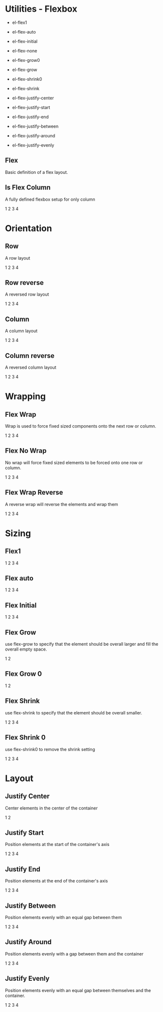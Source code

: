 
<Meta title="Flexbox" />

# Utilities - Flexbox

- el-flex1
- el-flex-auto
- el-flex-initial
- el-flex-none

- el-flex-grow0
- el-flex-grow
- el-flex-shrink0
- el-flex-shrink

- el-flex-justify-center
- el-flex-justify-start
- el-flex-justify-end
- el-flex-justify-between
- el-flex-justify-around
- el-flex-justify-evenly

## Flex

Basic definition of a flex layout. 

<Canvas>
  <Story name="flex">
    <div className="el-flex"></div>
  </Story>
</Canvas>

<RenderHtmlMarkup component="Flexbox" story="flex" />


## Is Flex Column

A fully defined flexbox setup for only column

<Canvas>
  <Story name="is-flex-column">
    <div className="el-flex el-is-flex-column">
      <GridDemoBlockWithMargin>1</GridDemoBlockWithMargin>
      <GridDemoBlockWithMargin>2</GridDemoBlockWithMargin>
      <GridDemoBlockWithMargin>3</GridDemoBlockWithMargin>
      <GridDemoBlockWithMargin>4</GridDemoBlockWithMargin>
    </div>
  </Story>
</Canvas>

<RenderHtmlMarkup component="Flexbox" story="is-flex-column" />

# Orientation

## Row

A row layout

<Canvas>
  <Story name="flex-row">
    <div className="el-flex el-flex-row">
      <GridDemoBlockWithMargin>1</GridDemoBlockWithMargin>
      <GridDemoBlockWithMargin>2</GridDemoBlockWithMargin>
      <GridDemoBlockWithMargin>3</GridDemoBlockWithMargin>
      <GridDemoBlockWithMargin>4</GridDemoBlockWithMargin>
    </div>
  </Story>
</Canvas>

<RenderHtmlMarkup component="Flexbox" story="flex-row" />

## Row reverse

A reversed row layout

<Canvas>
  <Story name="flex-row-reverse">
    <div className="el-flex el-flex-row-reverse">
      <GridDemoBlockWithMargin>1</GridDemoBlockWithMargin>
      <GridDemoBlockWithMargin>2</GridDemoBlockWithMargin>
      <GridDemoBlockWithMargin>3</GridDemoBlockWithMargin>
      <GridDemoBlockWithMargin>4</GridDemoBlockWithMargin>
    </div>
  </Story>
</Canvas>

<RenderHtmlMarkup component="Flexbox" story="flex-row-reverse" />


## Column

A column layout

<Canvas>
  <Story name="flex-column">
    <div className="el-flex el-flex-column">
      <GridDemoBlockWithMargin>1</GridDemoBlockWithMargin>
      <GridDemoBlockWithMargin>2</GridDemoBlockWithMargin>
      <GridDemoBlockWithMargin>3</GridDemoBlockWithMargin>
      <GridDemoBlockWithMargin>4</GridDemoBlockWithMargin>
    </div>
  </Story>
</Canvas>

<RenderHtmlMarkup component="Flexbox" story="flex-column" />

## Column reverse

A reversed column layout

<Canvas>
  <Story name="flex-column-reverse">
    <div className="el-flex el-flex-column-reverse">
      <GridDemoBlockWithMargin>1</GridDemoBlockWithMargin>
      <GridDemoBlockWithMargin>2</GridDemoBlockWithMargin>
      <GridDemoBlockWithMargin>3</GridDemoBlockWithMargin>
      <GridDemoBlockWithMargin>4</GridDemoBlockWithMargin>
    </div>
  </Story>
</Canvas>

<RenderHtmlMarkup component="Flexbox" story="flex-column-reverse" />

# Wrapping

## Flex Wrap

Wrap is used to force fixed sized components onto the next row or column.

<Canvas>
  <Story name="flex-wrap">
    <div className="el-flex el-flex-row el-flex-wrap">
      <GridDemoBlockWithMargin style={{width: '300px'}}>1</GridDemoBlockWithMargin>
      <GridDemoBlockWithMargin style={{width: '300px'}}>2</GridDemoBlockWithMargin>
      <GridDemoBlockWithMargin style={{width: '300px'}}>3</GridDemoBlockWithMargin>
      <GridDemoBlockWithMargin style={{width: '300px'}}>4</GridDemoBlockWithMargin>
    </div>
  </Story>
</Canvas>

<RenderHtmlMarkup component="Flexbox" story="flex-wrap" />

## Flex No Wrap

No wrap will force fixed sized elements to be forced onto one row or column.

<Canvas>
  <Story name="flex-no-wrap">
    <div className="el-flex el-flex-row el-flex-no-wrap">
      <GridDemoBlockWithMargin style={{width: '300px'}}>1</GridDemoBlockWithMargin>
      <GridDemoBlockWithMargin style={{width: '300px'}}>2</GridDemoBlockWithMargin>
      <GridDemoBlockWithMargin style={{width: '300px'}}>3</GridDemoBlockWithMargin>
      <GridDemoBlockWithMargin style={{width: '300px'}}>4</GridDemoBlockWithMargin>
    </div>
  </Story>
</Canvas>

<RenderHtmlMarkup component="Flexbox" story="flex-no-wrap" />

## Flex Wrap Reverse

A reverse wrap will reverse the elements and wrap them

<Canvas>
  <Story name="flex-wrap-reverse">
    <div className="el-flex el-flex-row el-flex-wrap-reverse">
      <GridDemoBlockWithMargin style={{width: '300px'}}>1</GridDemoBlockWithMargin>
      <GridDemoBlockWithMargin style={{width: '300px'}}>2</GridDemoBlockWithMargin>
      <GridDemoBlockWithMargin style={{width: '300px'}}>3</GridDemoBlockWithMargin>
      <GridDemoBlockWithMargin style={{width: '300px'}}>4</GridDemoBlockWithMargin>
    </div>
  </Story>
</Canvas>

<RenderHtmlMarkup component="Flexbox" story="flex-wrap-reverse" />

# Sizing

## Flex1


<Canvas>
  <Story name="flex1">
    <div className="el-flex el-flex-row">
      <GridDemoBlockWithMargin className="el-flex1">1</GridDemoBlockWithMargin>
      <GridDemoBlockWithMargin>2</GridDemoBlockWithMargin>
      <GridDemoBlockWithMargin>3</GridDemoBlockWithMargin>
      <GridDemoBlockWithMargin className="el-flex1">4</GridDemoBlockWithMargin>
    </div>
  </Story>
</Canvas>

<RenderHtmlMarkup component="Flexbox" story="flex1" />


## Flex auto


<Canvas>
  <Story name="flex-auto">
    <div className="el-flex el-flex-row">
      <GridDemoBlockWithMargin className="el-auto">1</GridDemoBlockWithMargin>
      <GridDemoBlockWithMargin>2</GridDemoBlockWithMargin>
      <GridDemoBlockWithMargin>3</GridDemoBlockWithMargin>
      <GridDemoBlockWithMargin className="el-flex1">4</GridDemoBlockWithMargin>
    </div>
  </Story>
</Canvas>

<RenderHtmlMarkup component="Flexbox" story="flex-auto" />


## Flex Initial


<Canvas>
  <Story name="flex-initial">
    <div className="el-flex el-flex-row el-flex-initial">
      <GridDemoBlockWithMargin className="el-initial">1</GridDemoBlockWithMargin>
      <GridDemoBlockWithMargin>2</GridDemoBlockWithMargin>
      <GridDemoBlockWithMargin>3</GridDemoBlockWithMargin>
      <GridDemoBlockWithMargin className="el-flex1">4</GridDemoBlockWithMargin>
    </div>
  </Story>
</Canvas>

<RenderHtmlMarkup component="Flexbox" story="flex-initial" />


## Flex Grow

use flex-grow to specify that the element should be overall larger and fill the overall empty space.

<Canvas>
  <Story name="flex-grow">
    <div className="el-flex el-flex-row">
      <GridDemoBlockWithMargin className="el-flex-grow">1</GridDemoBlockWithMargin>
      <GridDemoBlockWithMargin>2</GridDemoBlockWithMargin>
    </div>
  </Story>
</Canvas>

<RenderHtmlMarkup component="Flexbox" story="flex-grow" />

## Flex Grow 0



<Canvas>
  <Story name="flex-grow0">
    <div className="el-flex el-flex-row">
      <GridDemoBlockWithMargin className="">1</GridDemoBlockWithMargin>
      <GridDemoBlockWithMargin className="el-flex-grow0">2</GridDemoBlockWithMargin>
    </div>
  </Story>
</Canvas>

<RenderHtmlMarkup component="Flexbox" story="flex-grow0" />


## Flex Shrink

use flex-shrink to specify that the element should be overall smaller.

<Canvas>
  <Story name="flex-shrink">
    <div className="el-flex el-flex-row">
      <GridDemoBlockWithMargin className="el-flex-shrink">1</GridDemoBlockWithMargin>
      <GridDemoBlockWithMargin className="el-flex-grow">2</GridDemoBlockWithMargin>
      <GridDemoBlockWithMargin className="el-flex-grow">3</GridDemoBlockWithMargin>
      <GridDemoBlockWithMargin className="el-flex-grow">4</GridDemoBlockWithMargin>
    </div>
  </Story>
</Canvas>

<RenderHtmlMarkup component="Flexbox" story="flex-shrink" />


## Flex Shrink 0

use flex-shrink0 to remove the shrink setting

<Canvas>
  <Story name="flex-shrink0">
    <div className="el-flex el-flex-row">
      <GridDemoBlockWithMargin className="el-flex-shrink0">1</GridDemoBlockWithMargin>
      <GridDemoBlockWithMargin className="el-flex-grow">2</GridDemoBlockWithMargin>
      <GridDemoBlockWithMargin className="el-flex-grow">3</GridDemoBlockWithMargin>
      <GridDemoBlockWithMargin className="el-flex-grow">4</GridDemoBlockWithMargin>
    </div>
  </Story>
</Canvas>

<RenderHtmlMarkup component="Flexbox" story="flex-shrink0" />

# Layout

## Justify Center

Center elements in the center of the container

<Canvas>
  <Story name="flex-justify-center">
    <div className="el-flex el-flex-row el-flex-justify-center">
      <GridDemoBlockWithMargin className="">1</GridDemoBlockWithMargin>
      <GridDemoBlockWithMargin className="">2</GridDemoBlockWithMargin>
    </div>
  </Story>
</Canvas>

<RenderHtmlMarkup component="Flexbox" story="flex-justify-center" />

## Justify Start

Position elements at the start of the container's axis

<Canvas>
  <Story name="flex-justify-start">
    <div className="el-flex el-flex-row el-flex-justify-start">
      <GridDemoBlockWithMargin>1</GridDemoBlockWithMargin>
      <GridDemoBlockWithMargin>2</GridDemoBlockWithMargin>
      <GridDemoBlockWithMargin>3</GridDemoBlockWithMargin>
      <GridDemoBlockWithMargin>4</GridDemoBlockWithMargin>
    </div>
  </Story>
</Canvas>

<RenderHtmlMarkup component="Flexbox" story="flex-justify-start" />

## Justify End

Position elements at the end of the container's axis

<Canvas>
  <Story name="flex-justify-end">
    <div className="el-flex el-flex-row el-flex-justify-end">
      <GridDemoBlockWithMargin>1</GridDemoBlockWithMargin>
      <GridDemoBlockWithMargin>2</GridDemoBlockWithMargin>
      <GridDemoBlockWithMargin>3</GridDemoBlockWithMargin>
      <GridDemoBlockWithMargin>4</GridDemoBlockWithMargin>
    </div>
  </Story>
</Canvas>

<RenderHtmlMarkup component="Flexbox" story="flex-justify-end" />

## Justify Between

Position elements evenly with an equal gap between them

<Canvas>
  <Story name="flex-justify-between">
    <div className="el-flex el-flex-row el-flex-justify-between">
      <GridDemoBlockWithMargin>1</GridDemoBlockWithMargin>
      <GridDemoBlockWithMargin>2</GridDemoBlockWithMargin>
      <GridDemoBlockWithMargin>3</GridDemoBlockWithMargin>
      <GridDemoBlockWithMargin>4</GridDemoBlockWithMargin>
    </div>
  </Story>
</Canvas>

<RenderHtmlMarkup component="Flexbox" story="flex-justify-between" />

## Justify Around

Position elements evenly with a gap between them and the container

<Canvas>
  <Story name="flex-justify-around">
    <div className="el-flex el-flex-row el-flex-justify-around">
      <GridDemoBlockWithMargin>1</GridDemoBlockWithMargin>
      <GridDemoBlockWithMargin>2</GridDemoBlockWithMargin>
      <GridDemoBlockWithMargin>3</GridDemoBlockWithMargin>
      <GridDemoBlockWithMargin>4</GridDemoBlockWithMargin>
    </div>
  </Story>
</Canvas>

<RenderHtmlMarkup component="Flexbox" story="flex-justify-around" />

## Justify Evenly

Position elements evenly with an equal gap between themselves and the container.

<Canvas>
  <Story name="flex-justify-evenly">
    <div className="el-flex el-flex-row el-flex-justify-evenly">
      <GridDemoBlockWithMargin>1</GridDemoBlockWithMargin>
      <GridDemoBlockWithMargin>2</GridDemoBlockWithMargin>
      <GridDemoBlockWithMargin>3</GridDemoBlockWithMargin>
      <GridDemoBlockWithMargin>4</GridDemoBlockWithMargin>
    </div>
  </Story>
</Canvas>

<RenderHtmlMarkup component="Flexbox" story="flex-justify-evenly" />

